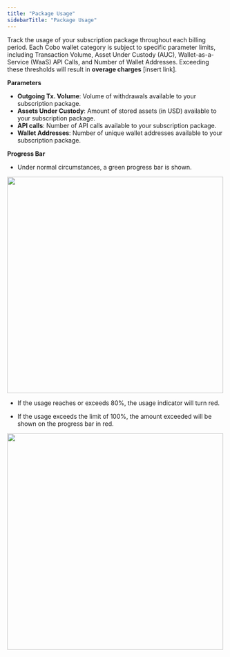 ```yaml
---
title: "Package Usage"
sidebarTitle: "Package Usage"
---
```


Track the usage of your subscription package throughout each billing period. Each Cobo wallet category is subject to specific parameter limits, including Transaction Volume, Asset Under Custody (AUC), Wallet-as-a-Service (WaaS) API Calls, and Number of Wallet Addresses. Exceeding these thresholds will result in **overage charges** [insert link].

**Parameters**<br />
- **Outgoing Tx. Volume**: Volume of withdrawals available to your subscription package.
- **Assets Under Custody**: Amount of stored assets (in USD) available to your subscription package.
- **API calls**: Number of API calls available to your subscription package.
- **Wallet Addresses**: Number of unique wallet addresses available to your subscription package.

**Progress Bar**<br />
- Under normal circumstances, a green progress bar is shown.
<img src="/images/dashboard/3.png" width="500" height="500"/>

- If the usage reaches or exceeds 80%, the usage indicator will turn red.

- If the usage exceeds the limit of 100%, the amount exceeded will be shown on the progress bar in red.
<img src="/images/dashboard/4.png" width="500" height="500"/>

